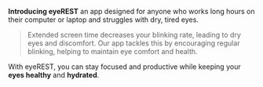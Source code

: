 **Introducing eyeREST** an app designed for anyone who works long hours on their computer or laptop and struggles with dry, tired eyes.

>Extended screen time decreases your blinking rate, leading to dry eyes and discomfort. Our app tackles this by encouraging regular blinking, helping to maintain eye comfort and health.

With eyeREST, you can stay focused and productive while keeping your **eyes healthy** and **hydrated**.
